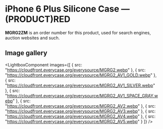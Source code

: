 
# iPhone 6 Plus Silicone Case — (PRODUCT)RED

<Callout type='info' emoji='👉🏻'>**MGRG2ZM** is an order number for this product, used for search engines, auction websites and such.</Callout>

## Image gallery

<LightboxComponent
    images={[
      {
        src: "https://cloudfront.everycase.org/everysource/MGRG2.webp"
      },
      {
        src: "https://cloudfront.everycase.org/everysource/MGRG2_AV1_GOLD.webp"
      },
      {
        src: "https://cloudfront.everycase.org/everysource/MGRG2_AV1_SILVER.webp"
      },
      {
        src: "https://cloudfront.everycase.org/everysource/MGRG2_AV1_SPACE_GRAY.webp"
      },
      {
        src: "https://cloudfront.everycase.org/everysource/MGRG2_AV2.webp"
      },
      {
        src: "https://cloudfront.everycase.org/everysource/MGRG2_AV3.webp"
      },
      {
        src: "https://cloudfront.everycase.org/everysource/MGRG2_AV4.webp"
      },
      {
        src: "https://cloudfront.everycase.org/everysource/MGRG2_AV5.webp"
      }
    ]}
  />
